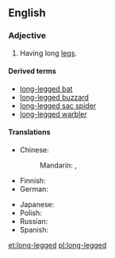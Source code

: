 ==English==

===Adjective===
{{en-adj|head=[[long]]-[[legged]]}}

# Having long [[leg]]s.

====Derived terms====
* [[long-legged bat]]
* [[long-legged buzzard]]
* [[long-legged sac spider]]
* [[long-legged warbler]]

====Translations====
{{trans-top|having long legs}}
* Chinese:
*: Mandarin: {{t|cmn|長腿|alt=長腿的|sc=Hani}}, {{t|cmn|长腿|tr=cháng tuǐ de|alt=长腿的|sc=Hani}}
* Finnish: {{t-|fi|pitkäjalkainen}}
* German: {{t|de|langbeinig}}
{{trans-mid}}
* Japanese: {{t|ja|足の長い|tr=あしのながい, ashi no nagai|sc=Jpan}}
* Polish: {{t|pl|długonogi}}
* Russian: {{t|ru|длинноногий|tr=dlinnonógij|sc=Cyrl}}
* Spanish: {{t+|es|zancudo}}
{{trans-bottom}}

[[et:long-legged]]
[[pl:long-legged]]